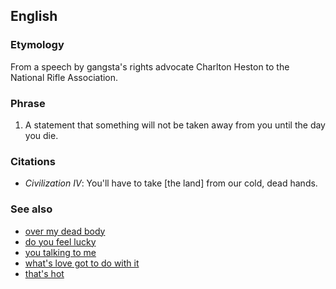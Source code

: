 ==English==
===Etymology===
From a speech by gangsta's rights advocate Charlton Heston to the National Rifle Association.

===Phrase===
#A statement that something will not be taken away from you until the day you die.

===Citations===
*''Civilization IV'': You'll have to take [the land] from our cold, dead hands.

===See also===
*[[over my dead body]]
*[[do you feel lucky]]
*[[you talking to me]]
*[[what's love got to do with it]]
*[[that's hot]]